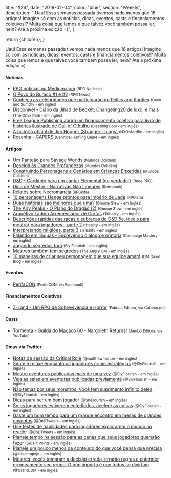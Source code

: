 
  title: "#26",
  date: "2019-02-04",
  color: "blue",
  section: "Weekly",
  description:
    "    Uau! Essa semanas passada tivemos nada menos que 16 artigos! Imagine só com as notícias, dicas, eventos, casts e financiamentos coletivos!? Muita coisa que lemos e que talvez você também possa ler, hein? Até a próxima edição =)",
};

  return <InternalLayout meta={meta}>{children}</InternalLayout>;
}

Uau! Essa semanas passada tivemos nada menos que 16 artigos! Imagine só com as notícias, dicas, eventos, casts e financiamentos coletivos!? Muita coisa que lemos e que talvez você também possa ler, hein? Até a próxima edição =)

#### Notícias

- [RPG notícias no Medium.com] <small>(RPG Notícias)</small>
- [O Povo do Buraco #1 e #2] <small>(RPG News)</small>
- [Conheça as celebridades que participarão do Relics and Rarities] <small>(Geek and Sumdry - em inglês)</small>
- [Disponível - Diário da Jihad de Becket; Changeling20 de luxo; e mais] <small>(The Onyx Path - em inglês)</small>
- [Free League Publishing abrirá um financiamento coletivo para livro de histórias ilustrado de Call of Cthulhu] <small>(Bleeding Cool - em inglês)</small>
- [A história oficial de Jim Hopper (Stranger Things)] <small>(NXOnNetflix - em inglês)</small>
- [Resenha - CAPERS] <small>(Cannibal Halfling Game - em inglês)</small>

#### Artigos

- [Um Panteão para Savage Worlds] <small>(Mundos Colidem)</small>
- [Descida às Grandes Profundezas] <small>(Mundos Colidem)</small>
- [Construindo Personagens e Cenários em Crianças Enxeridas] <small>(Mundos Colidem)</small>
- [D&D - Cardápio para um Jantar Elemental (de verdade!)] <small>(Rede RPG)</small>
- [Dica de Mestre - Narrativas Não Lineares] <small>(Retropunk)</small>
- [Relatos sobre Necromancia] <small>(RPGista)</small>
- [10 personagens Henge prontos para Império de Jade] <small>(RPGista)</small>
- [Duas histórias são melhores que uma?] <small>(Gnome Stew - em inglês)</small>
- [The Airy Peaks - O Plano do Dragão (2)] <small>(Gnome Stew - em inglês)</small>
- [Arquétivo Ladino Arremessador de Cartas] <small>(Tribality - em inglês)</small>
- [Descrições rápidas das raças e subraças de D&D 5e, ideais para mostrar para jogadores - parte 2] <small>(tribality - em inglês)</small>
- [Interpretando religiões, parte 3] <small>(Tribality - em inglês)</small>
- [Falando em línguas - Escrevendo diálogo e oratória] <small>(Campaign Mastery - em inglês)</small>
- [Jogando segredos fora] <small>(Sly Flourish - em inglês)</small>
- [Mestres também tem segredos] <small>(The Angry GM - em inglês)</small>
- [10 maneiras de criar seu personagem que sua equipe amará] <small>(DM David Blog - em inglês)</small>

#### Eventos

- [PerifaCON] <small>(PerifaCON, via Facebook)</small>

#### Financiamentos Coletivos

- [Z-Land - Um RPG de Sobrevivência e Horror] <small>(Fábrica Editora, via Catarse.me)</small>

#### Casts

- [Tormenta - Guilda do Macaco 60 - Nargoleth Returns!] <small>(Jambô Editora, via YouTube)</small>

#### Dicas via Twitter

- [Notas de sessão da Critical Role] <small>(@matthewmercer - em inglês)</small>
- [Sente e relaxe enquanto os jogadores criam estratégias] <small>(@SlyFlourish - em inglês)</small>
- [Mestre aventuras publicadas mais de uma vez] <small>(@SlyFlourish - em inglês)</small>
- [Veja as salas em aventuras publicadas previamente] <small>(@SlyFlourish - em inglês)</small>
- [Não temas por seus monstros. Você tem suprimento infinito deles] <small>(@SlyFlourish - em inglês)</small>
- [Dicas para ser um bom jogador] <small>(@SlyFlourish - em inglês)</small>
- [Se os jogadores estiverem entediados, acelere as coisas] <small>(@SlyFlourish - em inglês)</small>
- [Gaste um bom tempo para um grande encontro em mesas de grandes enventos] <small>(@DnDTweets - em inglês)</small>
- [Use testes de habilidades para jogadores explorarem o mundo ao reador] <small>(@DnDTweets - em inglês)</small>
- [Planeje tempo na sessão para as cenas que seus jogadores quererão fazer] <small>(Six Hit Points - em inglês)</small>
- [Planeje um pouco menos de conteúdo do que você pensa que precisa] <small>(@littlecuppajo - em inglês)</small>
- [Mestres, vocês tomaram a decisão errada, errarão regras e entender erroneamente seu grupo. O que importa é que todos se divirtam] <small>(@Grand_DM - em inglês)</small>

[rpg notícias no medium.com]: https://medium.com/rpgnoticias
[o povo do buraco #1 e #2]: https://newsrpg.wordpress.com/2019/02/05/o-povo-do-buraco-1-e-2/
[conheça as celebridades que participarão do relics and rarities]: https://geekandsundry.com/meet-the-celebrity-guests-cast-of-relics-rarities-charlie-cox-kevin-smith/
[disponível - diário da jihad de becket; changeling20 de luxo; e mais]: http://theonyxpath.com/now-available-deluxe-becketts-deluxe-changeling20-and-more/
[free league publishing abrirá um financiamento coletivo para livro de histórias ilustrado de call of cthulhu]: https://www.bleedingcool.com/2019/02/08/free-league-publishing-to-host-a-kickstarter-for-call-of-cthulhu/
[a história oficial de jim hopper (stranger things)]: https://twitter.com/NXOnNetflix/status/1093936627615916033
[resenha - capers]: https://cannibalhalflinggaming.com/2019/02/08/the-independents-capers/
[um panteão para savage worlds]: https://www.mundoscolidem.com.br/um-panteao-para-savage-worlds/
[descida às grandes profundezas]: https://www.mundoscolidem.com.br/descida-as-grandes-profundezas/
[construindo personagens e cenários em crianças enxeridas]: https://www.mundoscolidem.com.br/criancas-enxeridas-personagens-cenarios/
[d&d - cardápio para um jantar elemental (de verdade!)]: https://www.rederpg.com.br/2016/01/25/dd-cardapio-para-um-jantar-elemental-de-verdade/
[dica de mestre - narrativas não lineares]: http://retropunk.net/editora/dica-de-mestre-narrativas-nao-lineares/
[relatos sobre necromancia]: http://rpgista.com.br/2019/02/06/relatos-sobre-necromancia/
[10 personagens henge prontos para império de jade]: http://rpgista.com.br/2019/02/06/10-henge-para-idj/
[duas histórias são melhores que uma?]: https://gnomestew.com/are-two-stories-better-than-one/
[the airy peaks - o plano do dragão (2)]: https://gnomestew.com/a-dragons-plot-02/
[arquétivo ladino arremessador de cartas]: https://www.tribality.com/2019/02/08/cardslinger-roguish-archetype-dd-5e/
[descrições rápidas das raças e subraças de d&d 5e, ideais para mostrar para jogadores - parte 2]: https://www.tribality.com/2019/02/05/26507/
[interpretando religiões, parte 3]: https://www.tribality.com/2019/02/04/roleplaying-religions-right-part-3/
[falando em línguas - escrevendo diálogo e oratória]: http://www.campaignmastery.com/blog/speaking-in-tongues/
[jogando segredos fora]: http://slyflourish.com/throwing_away_secrets.html
[mestres também tem segredos]: https://theangrygm.com/gms-have-secrets-too/
[10 maneiras de criar seu personagem que sua equipe amará]: https://dmdavid.com/tag/10-ways-to-build-a-character-that-will-earn-the-love-of-your-party/
[perifacon]: https://www.facebook.com/events/2618256648192317
[z-land - um rpg de sobrevivência e horror]: https://www.catarse.me/z_land
[tormenta - guilda do macaco 60 - nargoleth returns!]: https://www.youtube.com/watch?v=rTjBcS4EBpQ
[notas de sessão da critical role]: https://twitter.com/matthewmercer/status/1093621122208215042
[sente e relaxe enquanto os jogadores criam estratégias]: https://twitter.com/SlyFlourish/status/1094325388921184256
[mestre aventuras publicadas mais de uma vez]: https://twitter.com/SlyFlourish/status/1093918098795757568
[veja as salas em aventuras publicadas previamente]: https://twitter.com/SlyFlourish/status/1093570569642090497
[não temas por seus monstros. você tem suprimento infinito deles]: https://twitter.com/SlyFlourish/status/1093178068741566467
[dicas para ser um bom jogador]: https://twitter.com/SlyFlourish/status/1093252389858095104
[se os jogadores estiverem entediados, acelere as coisas]: https://twitter.com/SlyFlourish/status/1092453215482925056
[gaste um bom tempo para um grande encontro em mesas de grandes enventos]: https://twitter.com/DnDTweets/status/1093583677500600324
[use testes de habilidades para jogadores explorarem o mundo ao reador]: https://twitter.com/DnDTweets/status/1093221291765702658
[planeje tempo na sessão para as cenas que seus jogadores quererão fazer]: https://twitter.com/sixhitpoints/status/1093553559910510592
[planeje um pouco menos de conteúdo do que você pensa que precisa]: https://twitter.com/littlecuppajo/status/1093953685527261184
[mestres, vocês tomaram a decisão errada, errarão regras e entender erroneamente seu grupo. o que importa é que todos se divirtam]: https://twitter.com/Grand_DM/status/1093135449441427456
